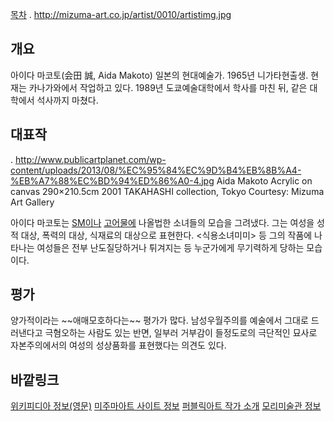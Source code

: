 [[목차]]
.
http://mizuma-art.co.jp/artist/0010/artistimg.jpg

== 개요 ==

아이다 마코토(会田 誠, Aida Makoto)
일본의 현대예술가. 1965년 니가타현출생. 현재는 카나가와에서 작업하고 있다. 1989년 도쿄예술대학에서 학사를 마친 뒤, 같은 대학에서 석사까지 마쳤다.


== 대표작 ==
.
http://www.publicartplanet.com/wp-content/uploads/2013/08/%EC%95%84%EC%9D%B4%EB%8B%A4-%EB%A7%88%EC%BD%94%ED%86%A0-4.jpg
Aida Makoto <Blender> Acrylic on canvas 290×210.5cm 2001 TAKAHASHI collection, Tokyo Courtesy: Mizuma Art Gallery

아이다 마코토는 [[SM]]이나 [[고어]]물에 나올법한 소녀들의 모습을 그려냈다. 그는 여성을 성적 대상, 폭력의 대상, 식재료의 대상으로 표현한다. <식용소녀미미> 등 그의 작품에 나타나는 여성들은 전부 난도질당하거나 튀겨지는 등 누군가에게 무기력하게 당하는 모습이다.


== 평가 ==

양가적이라는 ~~애매모호하다는~~ 평가가 많다. 남성우월주의를 예술에서 그대로 드러낸다고 극혐오하는 사람도 있는 반면, 일부러 거부감이 들정도로의 극단적인 묘사로 자본주의에서의 여성의 성상품화를 표현했다는 의견도 있다.

== 바깥링크 ==

[http://en.wikipedia.org/wiki/Makoto_Aida 위키피디아 정보(영문)]
[http://mizuma-art.co.jp/artist/0010/index_e.php 미주마아트 사이트 정보]
[http://www.publicartplanet.com/?p=1582 퍼블릭아트 작가 소개]
[http://www.mori.art.museum/english/contents/aidamakoto_main/artist/ 모리미술관 정보]
